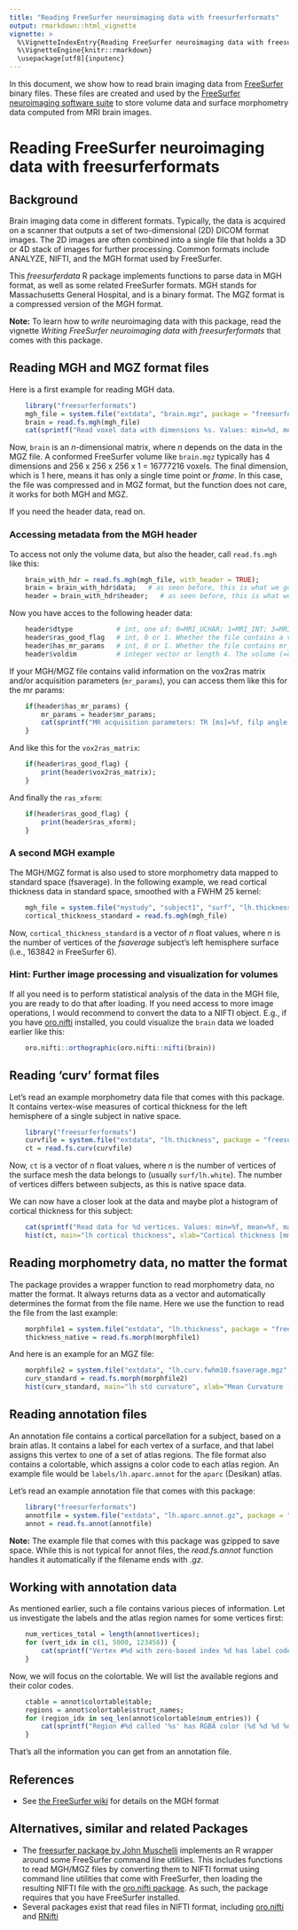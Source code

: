 ```yaml
---
title: "Reading FreeSurfer neuroimaging data with freesurferformats"
output: rmarkdown::html_vignette
vignette: >
  %\VignetteIndexEntry{Reading FreeSurfer neuroimaging data with freesurferformats}
  %\VignetteEngine{knitr::rmarkdown}
  \usepackage[utf8]{inputenc}
---
```


In this document, we show how to read brain imaging data from [FreeSurfer](https://surfer.nmr.mgh.harvard.edu) binary files. These files are created and used by the [FreeSurfer neuroimaging software suite](https://surfer.nmr.mgh.harvard.edu) to store volume data and surface morphometry data computed from MRI brain images.


# Reading FreeSurfer neuroimaging data with freesurferformats

## Background

Brain imaging data come in different formats. Typically, the data is acquired on a scanner that outputs a set of two-dimensional (2D) DICOM format images. The 2D images are often combined into a single file that holds a 3D or 4D stack of images for further processing. Common formats include ANALYZE, NIFTI, and the MGH format used by FreeSurfer.

This *freesurferdata* R package implements functions to parse data in MGH format, as well as some related FreeSurfer formats. MGH stands for Massachusetts General Hospital, and is a binary format. The MGZ format is a compressed version of the MGH format.

**Note:** To learn how to *write* neuroimaging data with this package, read the vignette *Writing FreeSurfer neuroimaging data with freesurferformats* that comes with this package.


## Reading MGH and MGZ format files

Here is a first example for reading MGH data.


```r
    library("freesurferformats")
    mgh_file = system.file("extdata", "brain.mgz", package = "freesurferformats", mustWork = TRUE)
    brain = read.fs.mgh(mgh_file)
    cat(sprintf("Read voxel data with dimensions %s. Values: min=%d, mean=%f, max=%d.\n", paste(dim(brain), collapse = 'x'), min(brain), mean(brain), max(brain)));
```

Now, `brain` is an *n*-dimensional matrix, where *n* depends on the data in the MGZ file. A conformed FreeSurfer volume like `brain.mgz` typically has 4 dimensions and 256 x 256 x 256 x 1 = 16777216 voxels. The final dimension, which is 1 here, means it has only a single time point or *frame*. In this case, the file was compressed and in MGZ format, but the function does not care, it works for both MGH and MGZ.

If you need the header data, read on.

### Accessing metadata from the MGH header

To access not only the volume data, but also the header, call `read.fs.mgh` like this:

```r
    brain_with_hdr = read.fs.mgh(mgh_file, with_header = TRUE);
    brain = brain_with_hdr$data;   # as seen before, this is what we got in the last example.
    header = brain_with_hdr$header;   # as seen before, this is what we got in the last example.
```


Now you have acces to the following header data:

```r
    header$dtype           # int, one of: 0=MRI_UCHAR; 1=MRI_INT; 3=MRI_FLOAT; 4=MRI_SHORT
    header$ras_good_flag   # int, 0 or 1. Whether the file contains a valid vox2ras matrix and ras_xform (see header$vox2ras_matrix below)
    header$has_mr_params   # int, 0 or 1. Whether the file contains mr_params (see header$mr_params below)
    header$voldim          # integer vector or length 4. The volume (=data) dimensions. E.g., c(256, 256, 256, 1) for 3D data.

```


If your MGH/MGZ file contains valid information on the vox2ras matrix and/or acquisition parameters (`mr_params`), you can access them like this for the mr params:

```r
    if(header$has_mr_params) {
        mr_params = header$mr_params;  
        cat(sprintf("MR acquisition parameters: TR [ms]=%f, filp angle [radians]=%f, TE [ms]=%f, TI [ms]=%f\n", mr_params[1], mr_params[2], mr_params[3], mr_params[4]));
    }
```

And like this for the `vox2ras_matrix`:

```r
    if(header$ras_good_flag) {
        print(header$vox2ras_matrix);
    }
```


And finally the `ras_xform`:

```r
    if(header$ras_good_flag) {
        print(header$ras_xform);
    }
```


### A second MGH example

The MGH/MGZ format is also used to store morphometry data mapped to standard space (fsaverage). In the following example, we read cortical thickness data in standard space, smoothed with a FWHM 25 kernel:


```r
    mgh_file = system.file("mystudy", "subject1", "surf", "lh.thickness.fwhm25.fsaverage.mgh")
    cortical_thickness_standard = read.fs.mgh(mgh_file)
```

Now, `cortical_thickness_standard` is a vector of *n* float values, where *n* is the number of vertices of the *fsaverage* subject's left hemisphere surface (i.e., 163842 in FreeSurfer 6).

### Hint: Further image processing and visualization for volumes

If all you need is to perform statistical analysis of the data in the MGH file, you are ready to do that after loading. If you need access to more image operations, I would recommend to convert the data to a NIFTI object. E.g., if you have [oro.nifti](https://CRAN.R-project.org/package=oro.nifti ) installed, you could visualize the `brain` data we loaded earlier like this:

```r
    oro.nifti::orthographic(oro.nifti::nifti(brain))
```


## Reading 'curv' format files

Let's read an example morphometry data file that comes with this package. It contains vertex-wise measures of cortical thickness for the left hemisphere of a single subject in native space.

```r
    library("freesurferformats")
    curvfile = system.file("extdata", "lh.thickness", package = "freesurferformats", mustWork = TRUE)
    ct = read.fs.curv(curvfile)
```

Now, `ct` is a vector of *n* float values, where *n* is the number of vertices of the surface mesh the data belongs to (usually `surf/lh.white`). The number of vertices differs between subjects, as this is native space data.

We can now have a closer look at the data and maybe plot a histogram of cortical thickness for this subject:

```r
    cat(sprintf("Read data for %d vertices. Values: min=%f, mean=%f, max=%f.\n",  length(ct), min(ct), mean(ct), max(ct)))
    hist(ct, main="lh cortical thickness", xlab="Cortical thickness [mm]", ylab="Vertex count")
```  


## Reading morphometry data, no matter the format

The package provides a wrapper function to read morphometry data, no matter the format. It always returns data as a vector and automatically determines the format from the file name. Here we use the function to read the file from the last example:


```r
    morphfile1 = system.file("extdata", "lh.thickness", package = "freesurferformats", mustWork = TRUE)
    thickness_native = read.fs.morph(morphfile1)
```  


And here is an example for an MGZ file:

```r
    morphfile2 = system.file("extdata", "lh.curv.fwhm10.fsaverage.mgz", package = "freesurferformats", mustWork = TRUE)
    curv_standard = read.fs.morph(morphfile2)
    hist(curv_standard, main="lh std curvature", xlab="Mean Curvature [mm^-1]", ylab="Vertex count", xlim=c(-0.1, 0.1))
```  



## Reading annotation files

An annotation file contains a cortical parcellation for a subject, based on a brain atlas. It contains a label for each vertex of a surface, and that label assigns this vertex to one of a set of atlas regions. The file format also contains a colortable, which assigns a color code to each atlas region. An example file would be `labels/lh.aparc.annot` for the `aparc` (Desikan) atlas.

Let's read an example annotation file that comes with this package:

```r
    library("freesurferformats")
    annotfile = system.file("extdata", "lh.aparc.annot.gz", package = "freesurferformats", mustWork = TRUE)
    annot = read.fs.annot(annotfile)
```


**Note:** The example file that comes with this package was gzipped to save space. While this is not typical for annot files, the *read.fs.annot* function handles it automatically if the filename ends with *.gz*.


## Working with annotation data

As mentioned earlier, such a file contains various pieces of information. Let us investigate the labels and the atlas region names for some vertices first:

```r
    num_vertices_total = length(annot$vertices);
    for (vert_idx in c(1, 5000, 123456)) {
        cat(sprintf("Vertex #%d with zero-based index %d has label code '%d' which stands for atlas region '%s'\n", vert_idx, annot$vertices[vert_idx], annot$label_codes[vert_idx], annot$label_names[vert_idx]));
    }
```

Now, we will focus on the colortable. We will list the available regions and their color codes.

```r
    ctable = annot$colortable$table;
    regions = annot$colortable$struct_names;
    for (region_idx in seq_len(annot$colortable$num_entries)) {
        cat(sprintf("Region #%d called '%s' has RGBA color (%d %d %d %d) and code '%d'.\n", region_idx, regions[region_idx], ctable[region_idx,1], ctable[region_idx,2], ctable[region_idx,3], ctable[region_idx,4], ctable[region_idx,5]));
    }
```

That's all the information you can get from an annotation file.



## References
* See [the FreeSurfer wiki](https://surfer.nmr.mgh.harvard.edu/fswiki/FsTutorial/MghFormat) for details on the MGH format


## Alternatives, similar and related Packages
* The [freesurfer package by John Muschelli]( https://CRAN.R-project.org/package=freesurfer) implements an R wrapper around some FreeSurfer command line utilities. This includes functions to read MGH/MGZ files by converting them to NIFTI format using command line utilities that come with FreeSurfer, then loading the resulting NIFTI file with the [oro.nifti package](https://CRAN.R-project.org/package=oro.nifti). As such, the package requires that you have FreeSurfer installed.
* Several packages exist that read files in NIFTI format, including [oro.nifti](https://CRAN.R-project.org/package=oro.nifti) and [RNifti](https://CRAN.R-project.org/package=RNifti)
